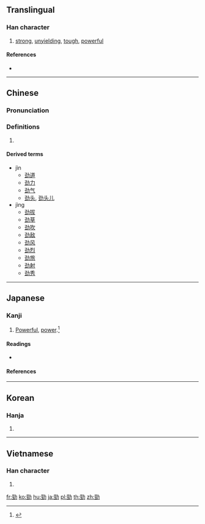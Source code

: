 ==Translingual==

===Han character===
{{Han char|rn=19|rad=力|as=07|sn=9|four=14127|canj=MMKS|ids=⿰巠力}}

# [[strong]], [[unyielding]], [[tough]], [[powerful]]

====References====
* {{Han ref|kx=0147.250|dkj=02349|dj=0332.060|hdz=10371.040|uh=52C1|ud=21185|bh=AB6C|bd=43884}}

----

==Chinese==
{{zh-forms|s=劲}}

===Pronunciation===
{{zh-pron
|m=jìn,jìng
|c=ging3,ging6
|h=pfs=
|md=
|mn=kèng/kēng
|w=
|mc=y
|oc=y
|cat=
}}
{{attention|zh|pronunciation section needs to be split}}

===Definitions===
{{zh-hanzi}}

# {{rfdef|lang=zh}}

====Derived terms====
* jìn
** [[劲道]]
** [[劲力]]
** [[劲气]]
** [[劲头]], [[劲头儿]]
* jìng
** [[劲拔]]
** [[劲草]]
** [[劲吹]]
** [[劲敌]]
** [[劲风]]
** [[劲烈]]
** [[劲旅]]
** [[劲射]]
** [[劲秀]]

----

==Japanese==

===Kanji===
{{ja-kanji|grade=|rs=力07}}

# [[powerful|Powerful]], [[power]].<ref name="gakken">{{cite-book|year=2002|author=Akiyasu Tōdō [''et al.'']|title=漢字源|ISBN=978-4053008893|passage=勁 劤}}</ref>

====Readings====
* {{ja-readings|on=[[けい]] (kei)|kun=[[つよい]] (tsuyoi)}}

====References====
<references/>

----

==Korean==

===Hanja===
{{ko-hanja|hangeul=경|rv=gyeong|mr=kyŏng}}

# {{defn|lang=ko|sort=力07}}

----

==Vietnamese==

===Han character===
{{vi-hantu|[[kính]], [[cứng]], [[cánh]], [[kình]]|rs=力07}}

# {{defn|lang=vi|sort=力07}}

[[fr:勁]]
[[ko:勁]]
[[hu:勁]]
[[ja:勁]]
[[pl:勁]]
[[th:勁]]
[[zh:勁]]